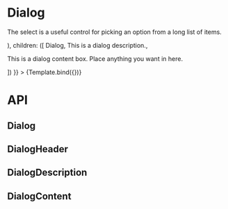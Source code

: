 

<Meta
  title="Components/Dialog"
  component={Dialog}
/>


# Dialog
The select is a useful control for picking an option from a long list of items.

<Canvas>
  <Story
    name="Default"
    args={{
      trigger: (<Button label="Open dialog" variant="color" color="blue" />),
      children: ([
        <DialogHeader>Dialog</DialogHeader>,
        <DialogDescription>This is a dialog description.</DialogDescription>,
        <DialogContent>
          <p>This is a dialog content box. Place anything you want in here.</p>
        </DialogContent>
      ])
    }}
  >
    {Template.bind({})}
  </Story>
</Canvas>

# API
## Dialog
<ArgsTable of={Dialog} />

## DialogHeader
<ArgsTable of={DialogHeader} />

## DialogDescription
<ArgsTable of={DialogDescription} />

## DialogContent
<ArgsTable of={DialogContent} />
